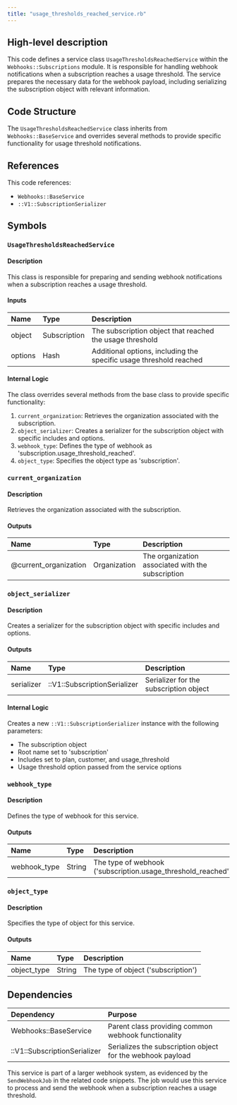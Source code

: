 ```yaml
---
title: "usage_thresholds_reached_service.rb"
---
```


## High-level description
This code defines a service class `UsageThresholdsReachedService` within the `Webhooks::Subscriptions` module. It is responsible for handling webhook notifications when a subscription reaches a usage threshold. The service prepares the necessary data for the webhook payload, including serializing the subscription object with relevant information.

## Code Structure
The `UsageThresholdsReachedService` class inherits from `Webhooks::BaseService` and overrides several methods to provide specific functionality for usage threshold notifications.

## References
This code references:
- `Webhooks::BaseService`
- `::V1::SubscriptionSerializer`

## Symbols

### `UsageThresholdsReachedService`
#### Description
This class is responsible for preparing and sending webhook notifications when a subscription reaches a usage threshold.

#### Inputs
| Name | Type | Description |
|:-----|:-----|:------------|
| object | Subscription | The subscription object that reached the usage threshold |
| options | Hash | Additional options, including the specific usage threshold reached |

#### Internal Logic
The class overrides several methods from the base class to provide specific functionality:
1. `current_organization`: Retrieves the organization associated with the subscription.
2. `object_serializer`: Creates a serializer for the subscription object with specific includes and options.
3. `webhook_type`: Defines the type of webhook as 'subscription.usage_threshold_reached'.
4. `object_type`: Specifies the object type as 'subscription'.

### `current_organization`
#### Description
Retrieves the organization associated with the subscription.

#### Outputs
| Name | Type | Description |
|:-----|:-----|:------------|
| @current_organization | Organization | The organization associated with the subscription |

### `object_serializer`
#### Description
Creates a serializer for the subscription object with specific includes and options.

#### Outputs
| Name | Type | Description |
|:-----|:-----|:------------|
| serializer | ::V1::SubscriptionSerializer | Serializer for the subscription object |

#### Internal Logic
Creates a new `::V1::SubscriptionSerializer` instance with the following parameters:
- The subscription object
- Root name set to 'subscription'
- Includes set to plan, customer, and usage_threshold
- Usage threshold option passed from the service options

### `webhook_type`
#### Description
Defines the type of webhook for this service.

#### Outputs
| Name | Type | Description |
|:-----|:-----|:------------|
| webhook_type | String | The type of webhook ('subscription.usage_threshold_reached') |

### `object_type`
#### Description
Specifies the type of object for this service.

#### Outputs
| Name | Type | Description |
|:-----|:-----|:------------|
| object_type | String | The type of object ('subscription') |

## Dependencies
| Dependency | Purpose |
|:-----------|:--------|
| Webhooks::BaseService | Parent class providing common webhook functionality |
| ::V1::SubscriptionSerializer | Serializes the subscription object for the webhook payload |

This service is part of a larger webhook system, as evidenced by the `SendWebhookJob` in the related code snippets. The job would use this service to process and send the webhook when a subscription reaches a usage threshold.